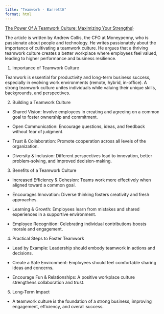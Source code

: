 ```yaml
---
title: "Teamwork - BarrettE"
format: html
---
```


[The Power Of A Teamwork Culture: Maximizing Your Strengths)](https://www.forbes.com/councils/forbesfinancecouncil/2023/07/03/the-power-of-a-teamwork-culture-maximizing-your-strengths/)
 
The article is written by Andrew Collis, the CFO at Moneypenny, who is passionate about people and technology. He writes passionately about the importance of cultivating a teamwork culture. He argues that a thriving teamwork culture creates a better workplace where employees feel valued, leading to higher performance and business resilience.

1. Importance of Teamwork Culture

Teamwork is essential for productivity and long-term business success, especially in evolving work environments (remote, hybrid, in-office). A strong teamwork culture unites individuals while valuing their unique skills, backgrounds, and perspectives.

2. Building a Teamwork Culture

- Shared Vision: Involve employees in creating and agreeing on a common goal to foster ownership and commitment.

- Open Communication: Encourage questions, ideas, and feedback without fear of judgment.

- Trust & Collaboration: Promote cooperation across all levels of the organization.

- Diversity & Inclusion: Different perspectives lead to innovation, better problem-solving, and improved decision-making.

3. Benefits of a Teamwork Culture

- Increased Efficiency & Cohesion: Teams work more effectively when aligned toward a common goal.

- Encourages Innovation: Diverse thinking fosters creativity and fresh approaches.

- Learning & Growth: Employees learn from mistakes and shared experiences in a supportive environment.

- Employee Recognition: Celebrating individual contributions boosts morale and engagement.

4. Practical Steps to Foster Teamwork

- Lead by Example: Leadership should embody teamwork in actions and decisions.

- Create a Safe Environment: Employees should feel comfortable sharing ideas and concerns.

- Encourage Fun & Relationships: A positive workplace culture strengthens collaboration and trust.

5. Long-Term Impact

- A teamwork culture is the foundation of a strong business, improving engagement, efficiency, and overall success.

